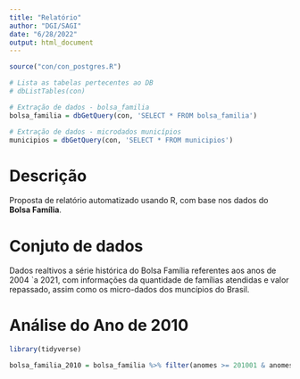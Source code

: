 ```yaml
---
title: "Relatório"
author: "DGI/SAGI"
date: "6/28/2022"
output: html_document
---
```


```r
source("con/con_postgres.R")

# Lista as tabelas pertecentes ao DB
# dbListTables(con)

# Extração de dados - bolsa_familia
bolsa_familia = dbGetQuery(con, 'SELECT * FROM bolsa_familia')

# Extração de dados - microdados municípios
municipios = dbGetQuery(con, 'SELECT * FROM municipios')
```


# Descrição

Proposta de relatório automatizado usando R, com base nos dados do **Bolsa Família**.

# Conjuto de dados

Dados realtivos a série histórica do Bolsa Família referentes aos anos de 2004 `a 2021, com informações da quantidade de famílias atendidas e valor repassado, assim como os micro-dados dos muncípios do Brasil.

# Análise do Ano de 2010

```r
library(tidyverse)

bolsa_familia_2010 = bolsa_familia %>% filter(anomes >= 201001 & anomes <= 201012)
```


